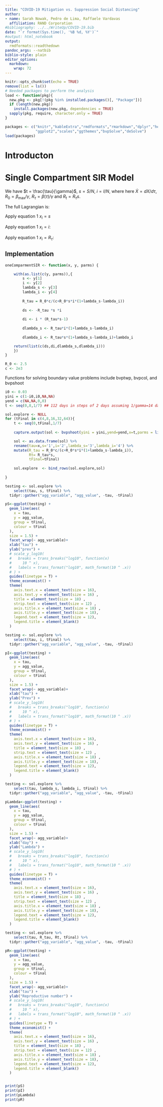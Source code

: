 ```yaml
---
title: "COVID-19 Mitigation vs. Suppression Social Distancing"
author:
- name: Sarah Nowak, Pedro de Lima, Raffaele Vardavas 
  affiliation: RAND Corporation
#bibliography: ../../WriteUp/COVID-19.bib
date: "`r format(Sys.time(), '%B %d, %Y')`"
#output: html_notebook
output:
  rmdformats::readthedown
pandoc_args: --natbib
biblio-style: plain
editor_options: 
  markdown: 
    wrap: 72
---
```


```r
knitr::opts_chunk$set(echo = TRUE)
remove(list = ls())
# Needed packages to perform the analysis
load <- function(pkg){
  new.pkg <- pkg[!(pkg %in% installed.packages()[, "Package"])]
  if (length(new.pkg))
    install.packages(new.pkg, dependencies = TRUE)
  sapply(pkg, require, character.only = TRUE)
} 

packages <- c("knitr","kableExtra","rmdformats","rmarkdown","dplyr","here","DiagrammeR",
              "ggplot2","scales","ggthemes","bvpSolve","deSolve")
load(packages)
```

# Introducton

# Single Compartment SIR Model


We have $t = \frac{\tau}{\gamma}$, $s = S/N$, $i = I/N$,
\begin{equation}
\dot{s}= -R_\tau si,
\end{equation} where here $\dot{X}=dX/d\tau$, $R_0= \beta_\max/\gamma$,
$R_\tau=\beta(\tau)/\gamma$ and $R_{t}=R_\tau s$.


```{=tex}
\begin{equation}
\dot{i}=i (R_\tau s-1) = i (R_t-1)
\label{eq:didt}
\end{equation}
```
```{=tex}
\begin{equation}
\dot{\lambda_s}= R_{\tau} i (1 + \lambda_s-\lambda_i)
\end{equation}
```
```{=tex}
\begin{equation}
\dot{\lambda_i}= R_{\tau}s(1+\lambda_s-\lambda_i)+\lambda_i
\end{equation}
```

The full Lagrangian is:

\begin{equation}
\mathcal{L} = -c \ln\left(\frac{R_{\tau}}{R_0}\right)+c\left(\frac{R_{\tau}}{R_0}\right)+R_{\tau} si +
\lambda_s\left(\frac{d}{d \tau}{s} +R_{\tau} si\right)+
\lambda_i\left(\frac{d}{d \tau}i-R_{\tau}si+i \right)
\end{equation}

Apply equation 1 $x_i = s$

\begin{equation}
\dot{\lambda}_s = R_{\tau} i (1 + \lambda_s-\lambda_i)
\end{equation}

Apply equation 1 $x_i = i$:
\begin{equation}
\dot{\lambda}_i = R_{\tau}s(1+\lambda_s-\lambda_i)+\lambda_i
\end{equation}

Apply equation 1 $x_i = R_{\tau}$:

\begin{equation}
R_{\tau} = \frac{R_0c}{c+R_0si(1+\lambda_s-\lambda_i)}
\end{equation}

## Implementation

```r
oneComparmentSIR <- function(x, y, parms) {

    with(as.list(c(y, parms)),{
        s <- y[1] 
        i <- y[2] 
        lambda_s <- y[3]
        lambda_i <- y[4]
        
        R_tau = R_0*c/(c+R_0*s*i*(1+lambda_s-lambda_i))
        
        ds <- -R_tau *s *i
        
        di <- i * (R_tau*s-1)
        
        dlambda_s <- R_tau*i*(1+lambda_s-lambda_i)
        
        dlambda_i <- R_tau*s*(1+lambda_s-lambda_i)+lambda_i

    return(list(c(ds,di,dlambda_s,dlambda_i)))
    })
}
```

```r
R_0 <- 2.5
c <- 2e3
```

Functions for solving boundary value problems include bvptwp, bvpcol,
and bvpshoot

```r
i0 <- 0.03
yini = c(1-i0,i0,NA,NA)
yend = c(NA,NA,0,0)
t <- seq(0,8,1/7) ## 112 days in steps of 2 days assuming 1/gamma=14 days
```

```r
sol.explore <- NULL
for (tFinal in c(4,8,16,32,64)){
    t <- seq(0,tFinal,1/7)
    
    capture.output(sol <- bvpshoot(yini = yini,yend=yend,x=t,parms = list(R_0 = R_0,c=c),func = oneComparmentSIR))

    sol <- as.data.frame(sol) %>% 
    rename(tau=x,s='1',i='2',lambda_s='3',lambda_i='4') %>% 
    mutate(R_tau = R_0*c/(c+R_0*s*i*(1+lambda_s-lambda_i)),
           Rt= R_tau*s,
           tFinal=tFinal)
    
    sol.explore  <- bind_rows(sol.explore,sol)
    
}
```

```r

testing <- sol.explore %>% 
    select(tau, s, tFinal) %>% 
  tidyr::gather("agg_variable", "agg_value", -tau, -tFinal)

pS<-ggplot(testing) +
  geom_line(aes(
    x = tau,
    y = agg_value,
    group = tFinal,
    colour = tFinal
  ),
  size = 1.5) +
  facet_wrap(~ agg_variable)+
  xlab("tau") +
  ylab("prev") +
  # scale_y_log10(
  #   breaks = trans_breaks("log10", function(x)
  #     10 ^ x),
  #   labels = trans_format("log10", math_format(10 ^ .x))
  # ) +
  guides(linetype = T) +
  theme_economist() +
  theme(
    axis.text.x = element_text(size = 16),
    axis.text.y = element_text(size = 16) ,
    title = element_text(size = 18) ,
    strip.text = element_text(size = 12) ,
    axis.title.x = element_text(size = 18) ,
    axis.title.y = element_text(size = 18),
    legend.text = element_text(size = 12),
    legend.title = element_blank()
  )

testing <- sol.explore %>% 
    select(tau, i, tFinal) %>% 
  tidyr::gather("agg_variable", "agg_value", -tau, -tFinal)

pI<-ggplot(testing) +
  geom_line(aes(
    x = tau,
    y = agg_value,
    group = tFinal,
    colour = tFinal
  ),
  size = 1.5) +
  facet_wrap(~ agg_variable)+
  xlab("tau") +
  ylab("Prev") +
  # scale_y_log10(
  #   breaks = trans_breaks("log10", function(x)
  #     10 ^ x),
  #   labels = trans_format("log10", math_format(10 ^ .x))
  # ) +
  guides(linetype = T) +
  theme_economist() +
  theme(
    axis.text.x = element_text(size = 16),
    axis.text.y = element_text(size = 16) ,
    title = element_text(size = 18) ,
    strip.text = element_text(size = 12) ,
    axis.title.x = element_text(size = 18) ,
    axis.title.y = element_text(size = 18),
    legend.text = element_text(size = 12),
    legend.title = element_blank()
  )

testing <- sol.explore %>% 
    select(tau, lambda_s, lambda_i, tFinal) %>% 
  tidyr::gather("agg_variable", "agg_value", -tau, -tFinal)

pLambda<-ggplot(testing) +
  geom_line(aes(
    x = tau,
    y = agg_value,
    group = tFinal,
    colour = tFinal
  ),
  size = 1.5) +
  facet_wrap(~ agg_variable)+
  xlab("day") +
  ylab("Lambda") +
  # scale_y_log10(
  #   breaks = trans_breaks("log10", function(x)
  #     10 ^ x),
  #   labels = trans_format("log10", math_format(10 ^ .x))
  # ) +
  guides(linetype = T) +
  theme_economist() +
  theme(
    axis.text.x = element_text(size = 16),
    axis.text.y = element_text(size = 16) ,
    title = element_text(size = 18) ,
    strip.text = element_text(size = 12) ,
    axis.title.x = element_text(size = 18) ,
    axis.title.y = element_text(size = 18),
    legend.text = element_text(size = 12),
    legend.title = element_blank()
  )

testing <- sol.explore %>% 
    select(tau, R_tau, Rt, tFinal) %>% 
  tidyr::gather("agg_variable", "agg_value", -tau, -tFinal)

pR<-ggplot(testing) +
  geom_line(aes(
    x = tau,
    y = agg_value,
    group = tFinal,
    colour = tFinal
  ),
  size = 1.5) +
  facet_wrap(~ agg_variable)+
  xlab("tau") +
  ylab("Reproductive number") +
  # scale_y_log10(
  #   breaks = trans_breaks("log10", function(x)
  #     10 ^ x),
  #   labels = trans_format("log10", math_format(10 ^ .x))
  # ) +
  guides(linetype = T) +
  theme_economist() +
  theme(
    axis.text.x = element_text(size = 16),
    axis.text.y = element_text(size = 16) ,
    title = element_text(size = 18) ,
    strip.text = element_text(size = 12) ,
    axis.title.x = element_text(size = 18) ,
    axis.title.y = element_text(size = 18),
    legend.text = element_text(size = 12),
    legend.title = element_blank()
  )


print(pS)
print(pI)
print(pLambda)
print(pR)
```

